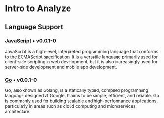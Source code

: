 # Intro to Analyze

## Language Support

### [JavaScript](/javascript) • v0.0.1-0

JavaScript is a high-level, interpreted programming language that conforms to the ECMAScript specification. It is a versatile language primarily used for client-side scripting in web development, but it is also increasingly used for server-side development and mobile app development.

### [Go](/go) • v0.0.1-0

Go, also known as Golang, is a statically typed, compiled programming language designed at Google. It aims to be simple, efficient, and reliable. Go is commonly used for building scalable and high-performance applications, particularly in areas such as cloud computing and microservices architecture.